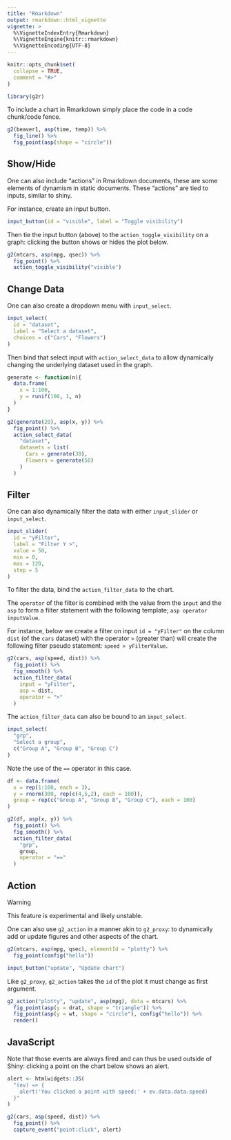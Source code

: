 ```yaml
---
title: "Rmarkdown"
output: rmarkdown::html_vignette
vignette: >
  %\VignetteIndexEntry{Rmarkdown}
  %\VignetteEngine{knitr::rmarkdown}
  %\VignetteEncoding{UTF-8}
---
```


```r
knitr::opts_chunk$set(
  collapse = TRUE,
  comment = "#>"
)

library(g2r)
```

To include a chart in Rmarkdown simply place the code in a code chunk/code fence.

```r
g2(beaver1, asp(time, temp)) %>% 
  fig_line() %>% 
  fig_point(asp(shape = "circle"))
```

## Show/Hide

One can also include "actions" in Rmarkdown documents, these are some elements of dynamism in static documents. These "actions" are tied to inputs, similar to shiny.

For instance, create an input button.

```r
input_button(id = "visible", label = "Toggle visibility")
```

Then tie the input button (above) to the `action_toggle_visibility` on a graph: clicking the button shows or hides the plot below.

```r
g2(mtcars, asp(mpg, qsec)) %>%
  fig_point() %>% 
  action_toggle_visibility("visible")
```

## Change Data

One can also create a dropdown menu with `input_select`.

```r
input_select(
  id = "dataset", 
  label = "Select a dataset",
  choices = c("Cars", "Flowers")
)
```

Then bind that select input with `action_select_data` to allow dynamically changing the underlying dataset used in the graph.

```r
generate <- function(n){
  data.frame(
    x = 1:100,
    y = runif(100, 1, n)
  )
}

g2(generate(20), asp(x, y)) %>%
  fig_point() %>% 
  action_select_data(
    "dataset", 
    datasets = list(
      Cars = generate(30),
      Flowers = generate(50)
    )
  )
```

## Filter

One can also dynamically filter the data with either `input_slider` or `input_select`.

```r
input_slider(
  id = "yFilter", 
  label = "Filter Y >", 
  value = 50, 
  min = 0, 
  max = 120, 
  step = 5
)
```

To filter the data, bind the `action_filter_data` to the chart.

The `operator` of the filter is combined with the value from the `input` and the `asp` to form a filter statement with the following template; `asp operator inputValue`.

For instance, below we create a filter on input `id = "yFilter"` on the column `dist` (of the `cars` dataset) with the operator `>` (greater than) will create the following filter pseudo statement: `speed > yFilterValue`.

```r
g2(cars, asp(speed, dist)) %>% 
  fig_point() %>% 
  fig_smooth() %>% 
  action_filter_data(
    input = "yFilter",
    asp = dist,
    operator = ">"
  )
```

The `action_filter_data` can also be bound to an `input_select`.

```r
input_select(
  "grp", 
  "Select a group",
  c("Group A", "Group B", "Group C")
)
```

Note the use of the `==` operator in this case.

```r
df <- data.frame(
  x = rep(1:100, each = 3),
  y = rnorm(300, rep(c(4,5,2), each = 100)),
  group = rep(c("Group A", "Group B", "Group C"), each = 100)
)

g2(df, asp(x, y)) %>% 
  fig_point() %>% 
  fig_smooth() %>% 
  action_filter_data(
    "grp",
    group,
    operator = "=="
  )
```

## Action

<div class="panel panel-warning">
<div class="panel-heading">Warning</div>
<div class="panel-body">
This feature is experimental and likely unstable.
</div>
</div>

One can also use `g2_action` in a manner akin to `g2_proxy`: to dynamically add or update figures and other aspects of the chart.

```r
g2(mtcars, asp(mpg, qsec), elementId = "plotty") %>% 
  fig_point(config("hello"))
```

```r
input_button("update", "Update chart")
```

Like `g2_proxy`, `g2_action` takes the `id` of the plot it must change as first argument. 

```r
g2_action("plotty", "update", asp(mpg), data = mtcars) %>% 
  fig_point(asp(y = drat, shape = "triangle")) %>% 
  fig_point(asp(y = wt, shape = "circle"), config("hello")) %>% 
  render()
```

## JavaScript

Note that those events are always fired and can thus be used outside of Shiny: clicking a point on the chart below shows an alert.

```r
alert <- htmlwidgets::JS(
  "(ev) => {
    alert('You clicked a point with speed:' + ev.data.data.speed)
  }"
)

g2(cars, asp(speed, dist)) %>% 
  fig_point() %>% 
  capture_event("point:click", alert)
```
